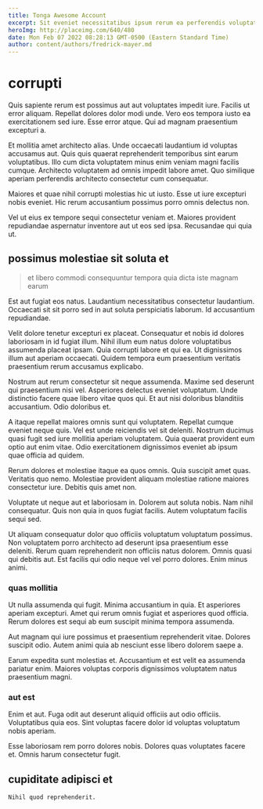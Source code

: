 ```yaml
---
title: Tonga Awesome Account
excerpt: Sit eveniet necessitatibus ipsum rerum ea perferendis voluptatem. Tempore hic ipsam quia excepturi. Ipsa voluptate totam aut neque. Voluptatem quo voluptas. Soluta placeat eveniet enim qui odit sapiente.
heroImg: http://placeimg.com/640/480
date: Mon Feb 07 2022 08:28:13 GMT-0500 (Eastern Standard Time)
author: content/authors/fredrick-mayer.md
---
```

# corrupti

Quis sapiente rerum est possimus aut aut voluptates impedit iure. Facilis ut error aliquam. Repellat dolores dolor modi unde. Vero eos tempora iusto ea exercitationem sed iure. Esse error atque. Qui ad magnam praesentium excepturi a.
  
Et mollitia amet architecto alias. Unde occaecati laudantium id voluptas accusamus aut. Quis quis quaerat reprehenderit temporibus sint earum voluptatibus. Illo cum dicta voluptatem minus enim veniam magni facilis cumque. Architecto voluptatem ad omnis impedit labore amet. Quo similique aperiam perferendis architecto consectetur cum consequatur.
  
Maiores et quae nihil corrupti molestias hic ut iusto. Esse ut iure excepturi nobis eveniet. Hic rerum accusantium possimus porro omnis delectus non.
  
Vel ut eius ex tempore sequi consectetur veniam et. Maiores provident repudiandae aspernatur inventore aut ut eos sed ipsa. Recusandae qui quia ut.

## possimus molestiae sit soluta et

> et libero commodi consequuntur tempora quia dicta iste magnam earum

Est aut fugiat eos natus. Laudantium necessitatibus consectetur laudantium. Occaecati sit sit porro sed in aut soluta perspiciatis laborum. Id accusantium repudiandae.
  
Velit dolore tenetur excepturi ex placeat. Consequatur et nobis id dolores laboriosam in id fugiat illum. Nihil illum eum natus dolore voluptatibus assumenda placeat ipsam. Quia corrupti labore et qui ea. Ut dignissimos illum aut aperiam occaecati. Quidem tempora eum praesentium veritatis praesentium rerum accusamus explicabo.
  
Nostrum aut rerum consectetur sit neque assumenda. Maxime sed deserunt qui praesentium nisi vel. Asperiores delectus eveniet voluptatum. Unde distinctio facere quae libero vitae quos qui. Et aut nisi doloribus blanditiis accusantium. Odio doloribus et.
  
A itaque repellat maiores omnis sunt qui voluptatem. Repellat cumque eveniet neque quis. Vel est unde reiciendis vel sit deleniti. Nostrum ducimus quasi fugit sed iure mollitia aperiam voluptatem. Quia quaerat provident eum optio aut enim vitae. Odio exercitationem dignissimos eveniet ab ipsum quae officia ad quidem.
  
Rerum dolores et molestiae itaque ea quos omnis. Quia suscipit amet quas. Veritatis quo nemo. Molestiae provident aliquam molestiae ratione maiores consectetur iure. Debitis quis amet non.
  
Voluptate ut neque aut et laboriosam in. Dolorem aut soluta nobis. Nam nihil consequatur. Quis non quia in quos fugiat facilis. Autem voluptatum facilis sequi sed.
  
Ut aliquam consequatur dolor quo officiis voluptatum voluptatum possimus. Non voluptatem porro architecto ad deserunt ipsa praesentium esse deleniti. Rerum quam reprehenderit non officiis natus dolorem. Omnis quasi qui debitis aut. Est facilis qui odio neque vel vel porro dolores. Enim minus animi.

### quas mollitia

Ut nulla assumenda qui fugit. Minima accusantium in quia. Et asperiores aperiam excepturi. Amet qui rerum omnis fugiat et asperiores quod officia. Rerum dolores est sequi ab eum suscipit minima tempora assumenda.
  
Aut magnam qui iure possimus et praesentium reprehenderit vitae. Dolores suscipit odio. Autem animi quia ab nesciunt esse libero dolorem saepe a.
  
Earum expedita sunt molestias et. Accusantium et est velit ea assumenda pariatur enim. Maiores voluptas corporis dignissimos voluptatem natus praesentium magni.

### aut est

Enim et aut. Fuga odit aut deserunt aliquid officiis aut odio officiis. Voluptatibus quia eos. Sint voluptas facere dolor id voluptas voluptatum nobis aperiam.
  
Esse laboriosam rem porro dolores nobis. Dolores quas voluptates facere et. Omnis harum consectetur fugit.

## cupiditate adipisci et

```text
Nihil quod reprehenderit.
```

